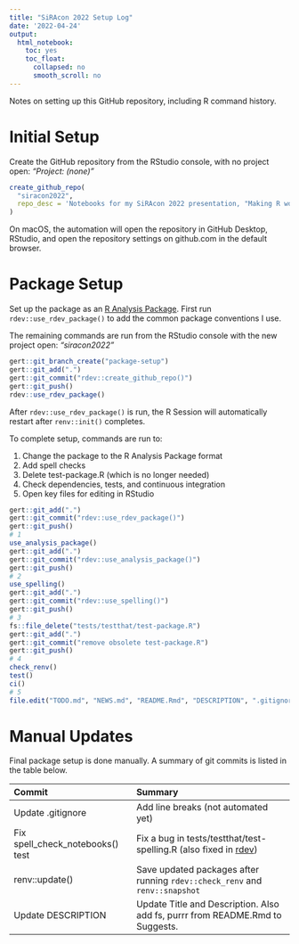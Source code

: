 ```yaml
---
title: "SiRAcon 2022 Setup Log"
date: '2022-04-24'
output:
  html_notebook:
    toc: yes
    toc_float:
      collapsed: no
      smooth_scroll: no
---
```


Notes on setting up this GitHub repository, including R command history.

# Initial Setup

Create the GitHub repository from the RStudio console, with no project open: *"Project: (none)"*

```r
create_github_repo(
  "siracon2022",
  repo_desc = 'Notebooks for my SiRAcon 2022 presentation, "Making R work for you (with automation!)"'
)
```

On macOS, the automation will open the repository in GitHub Desktop, RStudio, and open the repository settings on github.com in the default browser.

# Package Setup

Set up the package as an [R Analysis Package](https://jabenninghoff.github.io/rdev/articles/analysis-package-layout.html). First run `rdev::use_rdev_package()` to add the common package conventions I use.

The remaining commands are run from the RStudio console with the new project open: *"siracon2022"*

```r
gert::git_branch_create("package-setup")
gert::git_add(".")
gert::git_commit("rdev::create_github_repo()")
gert::git_push()
rdev::use_rdev_package()
```

After `rdev::use_rdev_package()` is run, the R Session will automatically restart after `renv::init()` completes.

To complete setup, commands are run to:

1. Change the package to the R Analysis Package format
2. Add spell checks
3. Delete test-package.R (which is no longer needed)
4. Check dependencies, tests, and continuous integration
5. Open key files for editing in RStudio

```r
gert::git_add(".")
gert::git_commit("rdev::use_rdev_package()")
gert::git_push()
# 1
use_analysis_package()
gert::git_add(".")
gert::git_commit("rdev::use_analysis_package()")
gert::git_push()
# 2
use_spelling()
gert::git_add(".")
gert::git_commit("rdev::use_spelling()")
gert::git_push()
# 3
fs::file_delete("tests/testthat/test-package.R")
gert::git_add(".")
gert::git_commit("remove obsolete test-package.R")
gert::git_push()
# 4
check_renv()
test()
ci()
# 5
file.edit("TODO.md", "NEWS.md", "README.Rmd", "DESCRIPTION", ".gitignore")
```

# Manual Updates

Final package setup is done manually. A summary of git commits is listed in the table below.

Commit                           Summary
-------------------------------- ------------------------------------------------------------------
Update .gitignore                Add line breaks (not automated yet)
Fix spell_check_notebooks() test Fix a bug in tests/testthat/test-spelling.R (also fixed in [rdev](https://jabenninghoff.github.io/rdev/))
renv::update()                   Save updated packages after running `rdev::check_renv` and `renv::snapshot`
Update DESCRIPTION               Update Title and Description. Also add fs, purrr from README.Rmd to Suggests.
